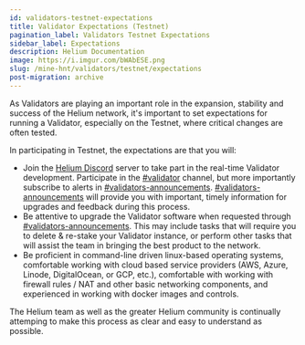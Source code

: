 ```yaml
---
id: validators-testnet-expectations
title: Validator Expectations (Testnet)
pagination_label: Validators Testnet Expectations
sidebar_label: Expectations
description: Helium Documentation
image: https://i.imgur.com/bWAbESE.png
slug: /mine-hnt/validators/testnet/expectations
post-migration: archive
---
```



As Validators are playing an important role in the expansion, stability and success of the Helium
network, it's important to set expectations for running a Validator, especially on the Testnet,
where critical changes are often tested.

In participating in Testnet, the expectations are that you will:

- Join the [Helium Discord](https://discord.gg/helium) server to take part in the real-time
  Validator development. Participate in the
  [#validator](discord://discord.com/channels/404106811252408320/857353417739730954) channel, but
  more importantly subscribe to alerts in
  [#validators-announcements](discord://discord.com/channels/404106811252408320/816788105511305236).
  [#validators-announcements](discord://discord.com/channels/404106811252408320/816788105511305236)
  will provide you with important, timely information for upgrades and feedback during this process.
- Be attentive to upgrade the Validator software when requested through
  [#validators-announcements](discord://discord.com/channels/404106811252408320/816788105511305236).
  This may include tasks that will require you to delete & re-stake your Validator instance, or
  perform other tasks that will assist the team in bringing the best product to the network.
- Be proficient in command-line driven linux-based operating systems, comfortable working with cloud
  based service providers (AWS, Azure, Linode, DigitalOcean, or GCP, etc.), comfortable with working
  with firewall rules / NAT and other basic networking components, and experienced in working with
  docker images and controls.

The Helium team as well as the greater Helium community is continually attemping to make this
process as clear and easy to understand as possible.
